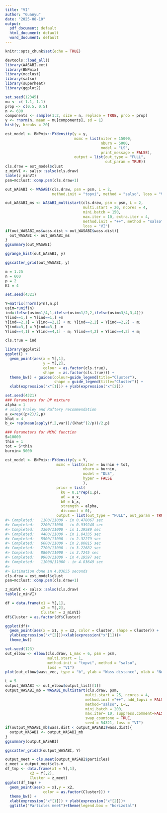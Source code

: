 ```yaml
---
title: "VI"
author: "Guanyu"
date: "2025-08-10"
output:
  pdf_document: default
  html_document: default
  word_document: default
---
```


```r
knitr::opts_chunk$set(echo = TRUE)
```

```r
devtools::load_all()
library(WASABI.ext)
library(BNPmix)
library(mcclust)
library(salso)
library(superheat)
library(ggplot2)
```

```r
set.seed(12345)
mu <- c(-1.1, 1.1)
prop <- c(0.5, 0.5)
n <- 600
components <- sample(1:2, size = n, replace = TRUE, prob = prop)
y <- rnorm(n, mean = mu[components], sd = 1)
hist(y, breaks = 20)
```

```r
est_model <- BNPmix::PYdensity(y = y,
                               mcmc = list(niter = 15000,
                                           nburn = 5000,
                                           model = "LS",
                                           print_message = FALSE),
                               output = list(out_type = "FULL",
                                             out_param = TRUE))
cls.draw = est_model$clust
z_minVI <- salso::salso(cls.draw)
table(z_minVI)
psm=mcclust::comp.psm(cls.draw+1)
```

```r
out_WASABI <- WASABI(cls.draw, psm = psm, L = 2,
                     method.init = "topvi", method = "salso", loss = "VI")

out_WASABI_ms <- WASABI_multistart(cls.draw, psm = psm, L = 2,
                                   multi.start = 20, ncores = 4,
                                   mini.batch = 150,
                                   max.iter = 10, extra.iter = 4,
                                   method.init = "++", method = "salso",
                                   loss = "VI")
if(out_WASABI_ms$wass.dist < out_WASABI$wass.dist){
  out_WASABI <- out_WASABI_ms
}
ggsummary(out_WASABI)
```
```r
ggrange_hist(out_WASABI, y)
```

```r
ggscatter_grid(out_WASABI, y)
```

```r
m = 1.25
n = 600
p = 2
Kt = 4

set.seed(4321)

Y=matrix(rnorm(p*n),n,p)
usim=runif(n)
ind=ifelse(usim<1/4,1,ifelse(usim<1/2,2,ifelse(usim<3/4,3,4)))
Y[ind==1,] = Y[ind==1,] +m
Y[ind==2,1] = Y[ind==2,1] + m; Y[ind==2,2] = Y[ind==2,2] - m;
Y[ind==3,] = Y[ind==3,] -m
Y[ind==4,1] = Y[ind==4,1] - m; Y[ind==4,2] = Y[ind==4,2] + m;

cls.true = ind
```

```r
library(ggplot2)
ggplot() +
  geom_point(aes(x = Y[,1],
                 y = Y[,2],
                 colour = as.factor(cls.true),
                 shape  = as.factor(cls.true))) +
  theme_bw() + guides(colour=guide_legend(title="Cluster"),
                      shape = guide_legend(title="Cluster")) +
  xlab(expression("x"[1])) + ylab(expression("x"[2]))
```

```r
set.seed(4321)
### Parameters for DP mixture
alpha = 1
# using Fraley and Raftery recommendation
a_x=rep((p+2)/2,p)
khat = 4
b_x= rep(mean(apply(Y,2,var))/(khat^(2/p))/2,p)

### Parameters for MCMC function
S=10000
thin = 1
tot = S*thin
burnin= 5000

est_model <- BNPmix::PYdensity(y = Y,
                       mcmc = list(niter = burnin + tot,
                                   nburn = burnin,
                                   model = "DLS",
                                   hyper = FALSE
                                   ),
                       prior = list(
                         k0 = 0.1*rep(1,p),
                         a0 = a_x,
                         b0 = b_x,
                         strength = alpha,
                         discount = 0),
                       output = list(out_type = "FULL", out_param = TRUE))
#> Completed:   1100/11000 - in 0.478067 sec
#> Completed:   2200/11000 - in 0.939248 sec
#> Completed:   3300/11000 - in 1.39589 sec
#> Completed:   4400/11000 - in 1.84335 sec
#> Completed:   5500/11000 - in 2.32279 sec
#> Completed:   6600/11000 - in 2.80815 sec
#> Completed:   7700/11000 - in 3.22682 sec
#> Completed:   8800/11000 - in 3.7245 sec
#> Completed:   9900/11000 - in 4.19597 sec
#> Completed:   11000/11000 - in 4.83649 sec
#> 
#> Estimation done in 4.83655 seconds
cls.draw = est_model$clust
psm=mcclust::comp.psm(cls.draw+1)
```

```r
z_minVI <- salso::salso(cls.draw)
table(z_minVI)

df = data.frame(x1 = Y[,1],
                x2 = Y[,2],
                Cluster = z_minVI)
df$Cluster = as.factor(df$Cluster)

ggplot(df)+
  geom_point(aes(x = x1, y = x2, color = Cluster, shape = Cluster)) +
  ylab(expression("x"[2]))+xlab(expression("x"[1]))+
  theme_bw()
```

```r
set.seed(123)
out_elbow <- elbow(cls.draw, L_max = 6, psm = psm,
                   multi.start = 1,
                   method.init = "topvi", method = "salso",
                   loss = "VI")
plot(out_elbow$wass_vec, type = "b", ylab = "Wass distance", xlab = "Number of particles")
```

```r
L = 5
output_WASABI <- out_elbow$output_list[[1]]
output_WASABI_mb = WASABI_multistart(cls.draw, psm,
                                    multi.start = 25, ncores = 4,
                                    method.init ="++", add_topvi = FALSE,
                                    method="salso", L=L,
                                    mini.batch = 200,
                                    max.iter= 10, suppress.comment=FALSE,
                                    swap_countone = TRUE,
                                    seed = 54321, loss = "VI")
if(output_WASABI_mb$wass.dist < output_WASABI$wass.dist){
  output_WASABI <- output_WASABI_mb
}
ggsummary(output_WASABI)
```

```r
ggscatter_grid2d(output_WASABI, Y)
```

```r
output_meet = cls.meet(output_WASABI$particles)
z_meet = output_meet$cls.m
df_tmp <- data.frame(x1 = Y[,1],
           x2 = Y[,2],
           Cluster = z_meet)
ggplot(df_tmp) +
  geom_point(aes(x = x1,y = x2,
                 color = as.factor(Cluster))) +
  theme_bw() +
  xlab(expression("x"[1])) + ylab(expression("x"[2]))+
  ggtitle("Particles meet")+theme(legend.box = "horizotal")
```
